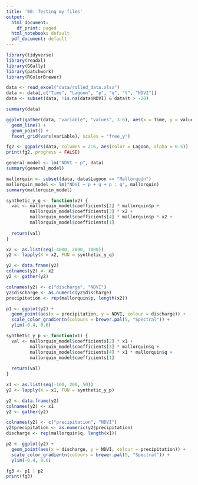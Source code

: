 ```yaml
---
title: '00: Testing my files'
output:
  html_document:
    df_print: paged
  html_notebook: default
  pdf_document: default
---
```


```r
library(tidyverse)
library(readxl)
library(GGally)
library(patchwork)
library(RColorBrewer)
```

```r
data <- read_excel("data/rolled_data.xlsx")
data <- data[,c("Time", "Lagoon", "p", "q", "t", "NDVI")]
data <- subset(data, !is.na(data$NDVI) & data$t > -20)

summary(data)
```

```r
ggplot(gather(data, "variable", "values", 3:6), aes(x = Time, y = values, colour = Lagoon)) +
  geom_line() +
  geom_point() +
  facet_grid(vars(variable), scales = "free_y")
```


```r
fg2 <- ggpairs(data, columns = 2:6, aes(color = Lagoon, alpha = 0.5))
print(fg2, progress = FALSE)
```

```r
general_model <- lm("NDVI ~ p", data)
summary(general_model)
```

```r
mallorquin <- subset(data, data$Lagoon == "Mallorquín")
mallorquin_model <- lm("NDVI ~ p + q + p : q", mallorquin)
summary(mallorquin_model)
```

```r
synthetic_y_q <- function(x2) {
  val <- mallorquin_model$coefficients[2] * mallorquin$p +
         mallorquin_model$coefficients[3] * x2 +
         mallorquin_model$coefficients[4] * mallorquin$p * x2 +
         mallorquin_model$coefficients[1]
  
  return(val)
}

x2 <- as.list(seq(-4000, 2000, 1000))
y2 <- lapply(X = x2, FUN = synthetic_y_q)

y2 <- data.frame(y2)
colnames(y2) <- x2
y2 <- gather(y2)

colnames(y2) <- c("discharge", "NDVI")
y2$discharge <- as.numeric(y2$discharge)
precipitation <- rep(mallorquin$p, length(x2))

p1 <- ggplot(y2) +
  geom_point(aes(x = precipitation, y = NDVI, colour = discharge)) +
  scale_color_gradientn(colours = brewer.pal(5, "Spectral")) +
  ylim(-0.4, 0.6)

synthetic_y_p <- function(x1) {
  val <- mallorquin_model$coefficients[2] * x1 +
         mallorquin_model$coefficients[3] * mallorquin$q +
         mallorquin_model$coefficients[4] * x1 * mallorquin$q +
         mallorquin_model$coefficients[1]
  
  return(val)
}

x1 <- as.list(seq(-100, 200, 50))
y2 <- lapply(X = x1, FUN = synthetic_y_p)

y2 <- data.frame(y2)
colnames(y2) <- x1
y2 <- gather(y2)

colnames(y2) <- c("precipitation", "NDVI")
y2$precipitation <- as.numeric(y2$precipitation)
discharge <- rep(mallorquin$q, length(x1))

p2 <- ggplot(y2) +
  geom_point(aes(x = discharge, y = NDVI, colour = precipitation)) +
  scale_color_gradientn(colours = brewer.pal(5, "Spectral")) +
  ylim(-0.4, 0.6)

fg3 <- p1 | p2
print(fg3)
```

